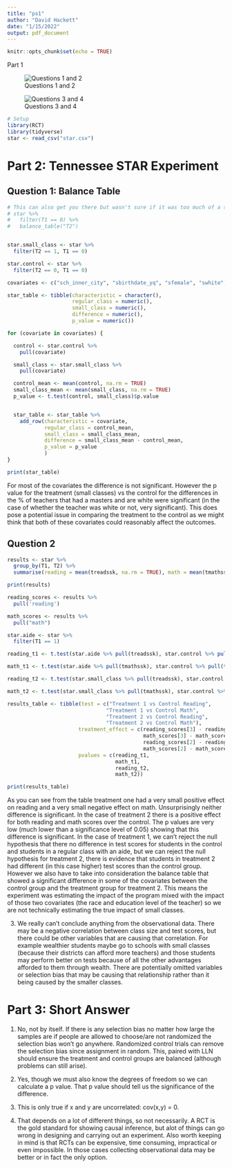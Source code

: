 ```yaml
---
title: "ps1"
author: "David Hackett"
date: "1/15/2022"
output: pdf_document
---
```


```r
knitr::opts_chunk$set(echo = TRUE)
```

Part 1

![Questions 1 and 2]("q1-2")

![Questions 3 and 4]("q3-4")



```r
# Setup
library(RCT)
library(tidyverse)
star <- read_csv("star.csv")

```

# Part 2: Tennessee STAR Experiment

## Question 1: Balance Table

```r

# This can also get you there but wasn't sure if it was too much of a short cut...
# star %>%
#   filter(T1 == 0) %>%
#   balance_table("T2")


star.small_class <- star %>%
  filter(T2 == 1, T1 == 0)

star.control <- star %>%
  filter(T2 == 0, T1 == 0)

covariates <- c("sch_inner_city", "sbirthdate_yq", "sfemale", "swhite", "sfree_lunch", "ttotexpk", "tmasters", "twhite")

star_table <- tibble(characteristic = character(),
                     regular_class = numeric(),
                     small_class = numeric(),
                     difference = numeric(),
                     p_value = numeric())

for (covariate in covariates) {

  control <- star.control %>%
    pull(covariate)

  small_class <- star.small_class %>%
    pull(covariate)

  control_mean <- mean(control, na.rm = TRUE)
  small_class_mean <- mean(small_class, na.rm = TRUE)
  p_value <- t.test(control, small_class)$p.value


  star_table <- star_table %>%
    add_row(characteristic = covariate,
            regular_class = control_mean,
            small_class = small_class_mean,
            difference = small_class_mean - control_mean,
            p_value = p_value
            )
}

print(star_table)
```
For most of the covariates the difference is not significant. However the p value for the treatment (small classes) vs the control for the differences in the % of teachers that had a masters and are white were significant (in the case of whether the teacher was white or not, very significant). This does pose a potential issue in comparing the treatment to the control as we might think that both of these covariates could reasonably affect the outcomes.


## Question 2

```r
results <- star %>%
  group_by(T1, T2) %>%
  summarise(reading = mean(treadssk, na.rm = TRUE), math = mean(tmathssk, na.rm = TRUE))

print(results)

reading_scores <- results %>%
  pull('reading')

math_scores <- results %>%
  pull("math")

star.aide <- star %>%
  filter(T1 == 1)

reading_t1 <- t.test(star.aide %>% pull(treadssk), star.control %>% pull(treadssk))$p.value

math_t1 <- t.test(star.aide %>% pull(tmathssk), star.control %>% pull(tmathssk))$p.value

reading_t2 <- t.test(star.small_class %>% pull(treadssk), star.control %>% pull(treadssk))$p.value

math_t2 <- t.test(star.small_class %>% pull(tmathssk), star.control %>% pull(tmathssk))$p.value

results_table <- tibble(test = c("Treatment 1 vs Control Reading",
                                "Treatment 1 vs Control Math",
                                "Treatment 2 vs Control Reading",
                                "Treatment 2 vs Control Math"),
                       treatment_effect = c(reading_scores[3] - reading_scores[1],
                                            math_scores[3] - math_scores[1],
                                            reading_scores[2] - reading_scores[1],
                                            math_scores[2] - math_scores[1]),
                       pvalues = c(reading_t1, 
                                   math_t1, 
                                   reading_t2, 
                                   math_t2))

print(results_table)

```
As you can see from the table treatment one had a very small positive effect on reading and a very small negative effect on math. Unsurprisingly neither difference is significant. In the case of treatment 2 there is a positive effect for both reading and math scores over the control. The p values are very low (much lower than a significance level of 0.05) showing that this difference is significant. In the case of treatment 1, we can't reject the null hypothesis that there no difference in test scores for students in the control and students in a regular class with an aide, but we can reject the null hypothesis for treatment 2, there is evidence that students in treatment 2 had different (in this case higher) test scores than the control group. However we also have to take into consideration the balance table that showed a significant difference in some of the covariates between the control group and the treatment group for treatment 2. This means the experiment was estimating the impact of the program mixed with the impact of those two covariates (the race and education level of the teacher) so we are not technically estimating the true impact of small classes.

3. We really can't conclude anything from the observational data. There may be a negative correlation between class size and test scores, but there could be other variables that are causing that correlation. For example wealthier students maybe go to schools with small classes (because their districts can afford more teachers) and those students may perform better on tests because of all the other advantages afforded to them through wealth. There are potentially omitted variables or selection bias that may be causing that relationship rather than it being caused by the smaller classes.

# Part 3: Short Answer

1. No, not by itself. If there is any selection bias no matter how large the samples are if people are allowed to choose/are not randomized the selection bias won't go anywhere. Randomized control trials can remove the selection bias since assignment in random. This, paired with LLN should ensure the treatment and control groups are balanced (although problems can still arise).

2. Yes, though we must also know the degrees of freedom so we can calculate a p value. That p value should tell us the significance of the difference.

3. This is only true if x and y are uncorrelated: cov(x,y) = 0.

4. That depends on a lot of different things, so not necessarily. A RCT is the gold standard for showing causal inference, but alot of things can go wrong in designing and carrying out an experiment. Also worth keeping in mind is that RCTs can be expensive, time consuming, impractical or even impossible. In those cases collecting observational data may be better or in fact the only option. 

